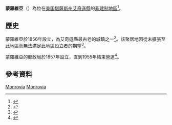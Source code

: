 {{noteTA
|1=zh-hans:县;zh-hk:縣;zh-tw:郡;
}}
{{Infobox settlement
|official_name = 蒙羅維亞
|native_name = Monrovia
|settlement_type = [[非建制地區|非建制地區]]
|pushpin_map=USA Kansas
|coordinates_region = US-KS
|subdivision_type = [[世界政區索引|國家]]
|subdivision_name = [[美国|美国]]
|subdivision_type1 = [[美國行政區劃|州]]
|subdivision_name1 = [[堪薩斯州|堪薩斯州]]
|subdivision_type2 = [[堪薩斯州行政區劃|縣]]
|subdivision_name2 = [[艾奇遜縣_(堪薩斯州)|艾奇遜縣]]
|timezone = 
|utc_offset = 
|timezone_DST = 
|utc_offset_DST = 
|elevation_footnotes = 
|elevation_m = 296
|elevation_ft = 971
|latd = 39 |
latm = 31 |
lats = 27 |
latNS = N |
longd = 95 |
longm = 20 |
longs = 46 |
longEW = W |
coordinates_display=%
|postal_code_type = [[美國郵區編號|郵區編號]]
|postal_code = 
|area_code = 
|blank_name = [[地名信息系统|GNIS]] feature ID
|blank_info = 473486<ref name="GR3">{{cite web|url=http://geonames.usgs.gov|accessdate=|title=US Board on Geographic Names|publisher=[[美國地質調查局|美國地質調查局]]|date=}}</ref>
|website = 
|footnotes = 
}}

'''蒙羅維亞'''（{{lang-en|'''Monrovia'''}}）為位在[[美国|美国]][[堪薩斯州|堪薩斯州]][[艾奇遜縣_(堪薩斯州)|艾奇遜縣]]的[[非建制地區|非建制地區]]<ref>{{GNIS|478218|name=Monrovia, Kansas}}</ref>。

==歷史==
蒙羅維亞於1856年設立，為艾奇遜縣最古老的城鎮之一<ref>{{cite book|title=History of the State of Kansas: Containing a Full Account of Its Growth from an Uninhabited Territory to a Wealthy and Important State|url=http://books.google.com/books?id=5t09AQAAMAAJ&pg=PA404|year=1883|publisher=A. T. Andreas|page=404}}</ref>。該聚居地因{{le|密蘇里太平洋鐵路|Missouri Pacific Railroad}}從未擴張至此地區而無法滿足此地區設立者的期望<ref>{{cite book | url=http://books.google.com/books?id=Qi9cXyTWt9EC&pg=PA299#v=onepage&q&f=true | title=Kansas: A Cyclopedia of State History, Volume 2 | publisher=Standard Publishing Company | author=Blackmar, Frank Wilson | year=1912 | pages=299}}</ref>。

蒙羅維亞的郵政局於1857年設立，直到1955年結束營運<ref>{{cite web | url=http://www.kshs.org/geog/geog_postoffices/search/county:AT | title=Kansas Post Offices, 1828-1961 (archived) | publisher=Kansas Historical Society | accessdate=4 June 2014 | deadurl=yes | archiveurl=https://web.archive.org/web/20131009125756/http://www.kshs.org/geog/geog_postoffices/search/county:AT | archivedate=2013-10-09}}</ref>。

==參考資料==
{{reflist}}

{{艾奇遜縣 (堪薩斯州)}}

[[Category:艾奇遜縣非建制地區_(堪薩斯州)|Monrovia]]
[[Category:堪薩斯州非建制地區|Monrovia]]

{{AtchisonCountyKS-geo-stub}}